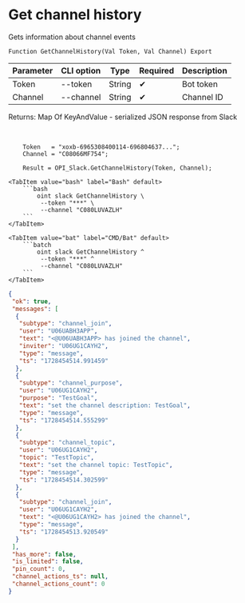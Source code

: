 ﻿---
sidebar_position: 6
---


# Get channel history
 Gets information about channel events



`Function GetChannelHistory(Val Token, Val Channel) Export`

  | Parameter | CLI option | Type | Required | Description |
  |-|-|-|-|-|
  | Token | --token | String | &#x2714; | Bot token |
  | Channel | --channel | String | &#x2714; | Channel ID |

  
  Returns:  Map Of KeyAndValue - serialized JSON response from Slack

<br/>




```bsl title="1C:Enterprise/OneScript code example"
    Token   = "xoxb-6965308400114-696804637...";
    Channel = "C08066MF754";

    Result = OPI_Slack.GetChannelHistory(Token, Channel);
```
 

 <Tabs>
  
    <TabItem value="bash" label="Bash" default>
        ```bash
            oint slack GetChannelHistory \
             --token "***" \
             --channel "C080LUVAZLH"
        ```
    </TabItem>
  
    <TabItem value="bat" label="CMD/Bat" default>
        ```batch
            oint slack GetChannelHistory ^
             --token "***" ^
             --channel "C080LUVAZLH"
        ```
    </TabItem>
</Tabs>


```json title="Result"
{
 "ok": true,
 "messages": [
  {
   "subtype": "channel_join",
   "user": "U06UABH3APP",
   "text": "<@U06UABH3APP> has joined the channel",
   "inviter": "U06UG1CAYH2",
   "type": "message",
   "ts": "1728454514.991459"
  },
  {
   "subtype": "channel_purpose",
   "user": "U06UG1CAYH2",
   "purpose": "TestGoal",
   "text": "set the channel description: TestGoal",
   "type": "message",
   "ts": "1728454514.555299"
  },
  {
   "subtype": "channel_topic",
   "user": "U06UG1CAYH2",
   "topic": "TestTopic",
   "text": "set the channel topic: TestTopic",
   "type": "message",
   "ts": "1728454514.302599"
  },
  {
   "subtype": "channel_join",
   "user": "U06UG1CAYH2",
   "text": "<@U06UG1CAYH2> has joined the channel",
   "type": "message",
   "ts": "1728454513.920549"
  }
 ],
 "has_more": false,
 "is_limited": false,
 "pin_count": 0,
 "channel_actions_ts": null,
 "channel_actions_count": 0
}
```
